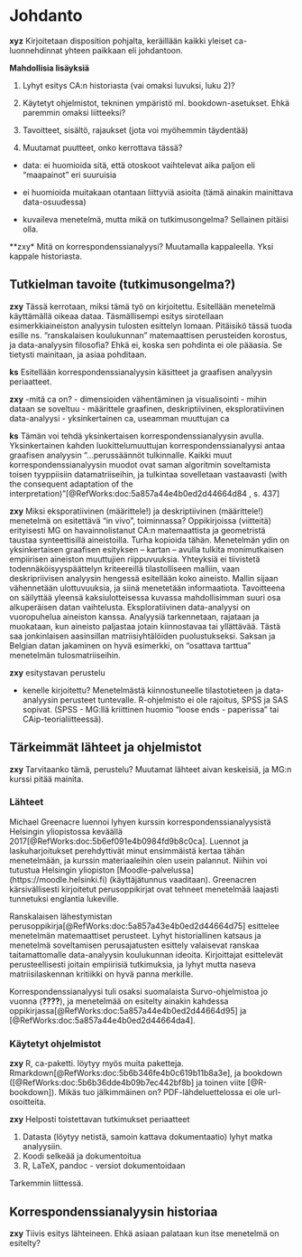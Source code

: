 # Johdanto

**xyz** Kirjoitetaan disposition pohjalta, keräillään kaikki yleiset ca-luonnehdinnat yhteen paikkaan eli johdantoon.

**Mahdollisia lisäyksiä**

1. Lyhyt esitys CA:n historiasta (vai omaksi luvuksi, luku 2)?

2. Käytetyt ohjelmistot, tekninen ympäristö ml. bookdown-asetukset. Ehkä paremmin omaksi liitteeksi?

3. Tavoitteet, sisältö, rajaukset (jota voi myöhemmin täydentää)

4. Muutamat puutteet, onko kerrottava tässä?

  - data: ei huomioida sitä, että otoskoot vaihtelevat aika paljon eli "maapainot" eri suuruisia
  
  - ei huomioida muitakaan otantaan liittyviä asioita (tämä ainakin mainittava data-osuudessa)
  
  - kuvaileva menetelmä, mutta mikä on tutkimusongelma? Sellainen pitäisi olla.

**zxy* Mitä on korrespondenssianalyysi? Muutamalla kappaleella. Yksi kappale historiasta.


## Tutkielman tavoite (tutkimusongelma?)

**zxy** Tässä kerrotaan, miksi tämä työ on kirjoitettu. Esitellään menetelmä käyttämällä oikeaa dataa. Täsmällisempi esitys sirotellaan esimerkkiaineiston analyysin tulosten esittelyn lomaan. Pitäisikö tässä tuoda esille ns. "ranskalaisen koulukunnan" matemaattisen perusteiden korostus, ja data-analyysin filosofia? Ehkä ei, koska sen pohdinta ei ole pääasia. Se tietysti mainitaan, ja asiaa pohditaan. 


**ks** Esitellään korrespondenssianalyysin käsitteet ja graafisen analyysin periaatteet.

**zxy** -mitä ca on?
- dimensioiden vähentäminen ja visualisointi
- mihin dataan se soveltuu
- määrittele graafinen, deskriptiivinen, eksploratiivinen data-analyysi
- yksinkertainen ca, useamman muuttujan ca







**ks** Tämän voi tehdä yksinkertaisen korrespondenssianalyysin avulla. Yksinkertainen kahden luokittelumuuttujan
korrespondenssianalyysi antaa graafisen analyysin "...perussäännöt tulkinnalle. Kaikki muut korrespondenssianalyysin muodot ovat saman algoritmin soveltamista toisen tyyppiisiin datamatriiseihin, ja tulkintaa sovelletaan vastaavasti
(with the consequent adaptation of the interpretation)"[@RefWorks:doc:5a857a44e4b0ed2d44664d84 , s. 437]

**zxy** Miksi eksporatiivinen (määrittele!) ja deskriptiivinen (määrittele!) menetelmä on esitettävä "in vivo", toiminnassa? Oppikirjoissa (viitteitä) erityisesti MG on havainnolistanut CA:n matemaattista ja geometristä taustaa synteettisillä aineistoilla. Turha kopioida tähän. Menetelmän ydin on yksinkertaisen graafisen esityksen -- kartan -- avulla tulkita monimutkaisen empiirisen aineiston muuttujien riippuvuuksia. Yhteyksiä ei tiivistetä todennäköisyyspäättelyn kriteereillä tilastolliseen malliin, vaan deskripriivisen analyysin hengessä esitellään koko aineisto. Mallin sijaan vähennetään ulottuvuuksia, ja siinä menetetään informaatiota. Tavoitteena on säilyttää yleensä kaksiulotteisessa kuvassa mahdollisimman suuri osa alkuperäisen datan vaihtelusta. Eksploratiivinen data-analyysi on vuoropuhelua aineiston kanssa. Analyysiä tarkennetaan, rajataan ja muokataan, kun aineisto paljastaa jotain kiinnostavaa tai yllättävää. Tästä saa jonkinlaisen aasinsillan matriisiyhtälöiden puolustukseksi. Saksan ja Belgian datan jakaminen on hyvä esimerkki, on "osattava tarttua" menetelmän tulosmatriiseihin.


**zxy** esitystavan perustelu

- kenelle kirjoitettu? Menetelmästä kiinnostuneelle tilastotieteen ja data-analyysin perusteet tuntevalle. R-ohjelmisto ei ole rajoitus, SPSS ja SAS sopivat. (SPSS - MG:llä kriittinen huomio "loose ends - paperissa" tai CAip-teorialiitteessä).

## Tärkeimmät lähteet ja ohjelmistot

**zxy** Tarvitaanko tämä, perustelu? Muutamat lähteet aivan keskeisiä, ja MG:n kurssi pitää mainita.

### Lähteet

Michael Greenacre luennoi lyhyen kurssin korrespondenssianalyysistä Helsingin yliopistossa keväällä 2017[@RefWorks:doc:5b6ef091e4b0984fd9b8c0ca]. Luennot ja laskuharjoitukset perehdyttivät minut ensimmäistä kertaa tähän menetelmään, ja kurssin materiaaleihin olen usein palannut. Niihin voi tutustua Helsingin yliopiston [Moodle-palvelussa] (https://moodle.helsinki.fi) (käyttäjätunnus vaaditaan). Greenacren kärsivällisesti kirjoitetut perusoppikirjat ovat tehneet menetelmää laajasti tunnetuksi englantia lukeville.

Ranskalaisen lähestymistan perusoppikirja[@RefWorks:doc:5a857a43e4b0ed2d44664d75] esittelee menetelmän matemaattiset perusteet. Lyhyt historiallinen katsaus ja menetelmä soveltamisen perusajatusten esittely valaisevat ranskaa taitamattomalle data-analyysin koulukunnan ideoita. Kirjoittajat esittelevät perusteellisesti joitain empiirisiä tutkimuksia, ja lyhyt mutta naseva matriisilaskennan kritiikki on hyvä panna merkille.

Korrespondenssianalyysi tuli osaksi suomalaista Survo-ohjelmistoa jo vuonna (**????**), ja menetelmää on esitelty ainakin kahdessa oppikirjassa[@RefWorks:doc:5a857a44e4b0ed2d44664d95] ja [@RefWorks:doc:5a857a44e4b0ed2d44664da4].



### Käytetyt ohjelmistot

**zxy** R, ca-paketti. löytyy myös muita paketteja. Rmarkdown[@RefWorks:doc:5b6b346fe4b0c619b11b8a3e], ja bookdown ([@RefWorks:doc:5b6b36dde4b09b7ec442bf8b] ja toinen viite [@R-bookdown]). Mikäs tuo jälkimmäinen on? PDF-lähdeluettelossa ei ole url-osoitteita.

**zxy** Helposti toistettavan tutkimukset periaatteet

1. Datasta (löytyy netistä, samoin kattava dokumentaatio) lyhyt matka analyysiin.
2. Koodi selkeää ja dokumentoitua
3. R, LaTeX, pandoc - versiot dokumentoidaan

Tarkemmin liittessä.

## Korrespondenssianalyysin historiaa

**zxy** Tiivis esitys lähteineen. Ehkä asiaan palataan kun itse menetelmä on esitelty?

